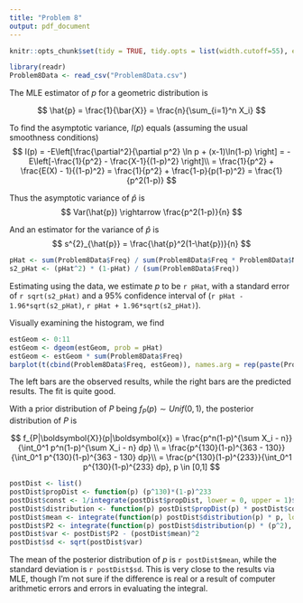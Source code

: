 ```yaml
---
title: "Problem 8"
output: pdf_document
---
```

```r
knitr::opts_chunk$set(tidy = TRUE, tidy.opts = list(width.cutoff=55), echo = FALSE)
```

```r
library(readr)
Problem8Data <- read_csv("Problem8Data.csv")
```

The MLE estimator of $p$ for a geometric distribution is

$$
\hat{p} = \frac{1}{\bar{X}} = \frac{n}{\sum_{i=1}^n X_i}
$$

To find the asymptotic variance, $I(p)$ equals (assuming the usual smoothness conditions)
$$
I(p) = -E\left[\frac{\partial^2}{\partial p^2} \ln p + (x-1)\ln(1-p) \right] = -E\left[-\frac{1}{p^2} - \frac{X-1}{(1-p)^2} \right]\\
= \frac{1}{p^2} + \frac{E(X) - 1}{(1-p)^2} = \frac{1}{p^2} + \frac{1-p}{p(1-p)^2} = \frac{1}{p^2(1-p)}
$$

Thus the asymptotic variance of $\hat{p}$ is 
$$
Var(\hat{p}) \rightarrow \frac{p^2(1-p)}{n}
$$

And an estimator for the variance of $\hat{p}$ is
$$
s^{2}_{\hat{p}} = \frac{\hat{p}^2(1-\hat{p})}{n}
$$

```r
pHat <- sum(Problem8Data$Freq) / sum(Problem8Data$Freq * Problem8Data$NumHops)
s2_pHat <- (pHat^2) * (1-pHat) / (sum(Problem8Data$Freq))
```

Estimating using the data, we estimate $p$ to be `r pHat`, with a standard error of `r sqrt(s2_pHat)` and a 95% confidence interval of (`r pHat - 1.96*sqrt(s2_pHat)`, `r pHat + 1.96*sqrt(s2_pHat)`).

Visually examining the histogram, we find

```r
estGeom <- 0:11
estGeom <- dgeom(estGeom, prob = pHat)
estGeom <- estGeom * sum(Problem8Data$Freq)
barplot(t(cbind(Problem8Data$Freq, estGeom)), names.arg = rep(paste(Problem8Data$NumHops), each = 2), beside = TRUE)
```

The left bars are the observed results, while the right bars are the predicted results. The fit is quite good.

With a prior distribution of $P$ being $f_P(p) \sim Unif(0, 1)$, the posterior distribution of $P$ is

$$
f_{P|\boldsymbol{X}}(p|\boldsymbol{x}) = \frac{p^n(1-p)^{\sum X_i - n}}{\int_0^1 p^n(1-p)^{\sum X_i - n} dp} \\
= \frac{p^{130}(1-p)^{363 - 130}}{\int_0^1 p^{130}(1-p)^{363 - 130} dp}\\
= \frac{p^{130}(1-p)^{233}}{\int_0^1 p^{130}(1-p)^{233} dp}, p \in [0,1]
$$

```r
postDist <- list()
postDist$propDist <- function(p) (p^130)*(1-p)^233
postDist$const <- 1/integrate(postDist$propDist, lower = 0, upper = 1)$value
postDist$distribution <- function(p) postDist$propDist(p) * postDist$const
postDist$mean <- integrate(function(p) postDist$distribution(p) * p, lower = 0, upper = 1)$value
postDist$P2 <- integrate(function(p) postDist$distribution(p) * (p^2), lower = 0, upper = 1)$value
postDist$var <- postDist$P2 - (postDist$mean)^2
postDist$sd <- sqrt(postDist$var)
```

The mean of the posterior distribution of $p$ is `r postDist$mean`, while the standard deviation is `r postDist$sd`. This is very close to the results via MLE, though I'm not sure if the difference is real or a result of computer arithmetic errors and errors in evaluating the integral.
